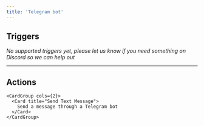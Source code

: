 ```yaml
---
title: 'Telegram bot'
---
```


## Triggers

*No supported triggers yet, please let us know if you need something on Discord so we can help out* 


---

## Actions


    <CardGroup cols={2}>
      <Card title="Send Text Message">
        Send a message through a Telegram bot
      </Card>
    </CardGroup>
    
